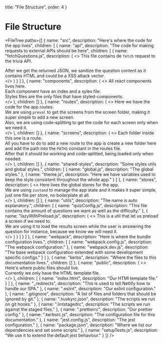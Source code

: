 
  title: "File Structure",
  order: 4
}

# File Structure

<FileTree
  paths={[
    {
      name: "src",
      description: "Here's where the code for the app lives",
      children: [
        {
          name: "api",
          description:
            "The code for making requests to external APIs should be here",
          children: [
            {
              name: "fetchQuestions.js",
              description: (
                <>
                  This file contains de `fetch` request to the trivia API.
                  <div>
                    After we get the returned JSON, we sanitize the question
                    content as it contains HTML and could be a XSS attack
                    vector.
                  </div>
                </>
              )
            }
          ]
        },
        {
          name: "components",
          description: (
            <>
              All react components lives here.
              <div>Each component have an index and a syles file.</div>
              <div>
                Styles files are the only files that have styled-components.
              </div>
            </>
          ),
          children: []
        },
        {
          name: "routes",
          description: (
            <>
              Here we have the code for the app routes.
              <div>
                We are using `preval` to get the screens from the screen folder,
                making it super simple to add a new screen.
              </div>
              <div>
                Also, we are using code-splitting to get the code for each
                screen only when we need it.
              </div>
            </>
          ),
          children: []
        },
        {
          name: "screens",
          description: (
            <>
              Each folder inside this one is a route.
              <div>
                All you have to do to add a new route to the app is create a new
                folder here and add the path into the `PATHS` constant in the
                routes file.
              </div>
              <div>
                After that it should be working and code-splitted, being loaded
                only when needed.
              </div>
            </>
          ),
          children: []
        },
        {
          name: "shared-styles",
          description: "Some styles utils and global styles.",
          children: [
            {
              name: "global.js",
              description: "The global styles."
            },
            {
              name: "theme.js",
              description:
                "Here we have variables used to keep the style consistent throughout the whole app."
            }
          ]
        },
        {
          name: "stores",
          description: (
            <>
              Here lives the global stores for the app.
              <div>
                We are using `zustand` to manage the app state and it makes it
                super simple, just one file per store, no boilerplate at all.
              </div>
            </>
          ),
          children: []
        },
        {
          name: "utils",
          description: "The name is auto explanatory.",
          children: [
            {
              name: "quizConfig.js",
              description:
                "This file contains the amount of questions we want as well as the difficulty."
            },
            {
              name: "lazyWithPreload.js",
              description: (
                <>
                  This is a util that let us preload a screen if we need to.
                  <div>
                    We are using it to load the results screen while the user is
                    answering the question for instance, because we know we will
                    need it.
                  </div>
                </>
              )
            }
          ]
        }
      ]
    },
    {
      name: "webpack",
      description: "Here is where the bundle configuration lives.",
      children: [
        {
          name: "webpack.config.js",
          description: "The webpack configuration."
        },
        {
          name: "webpack.dev.js",
          description:
            "The base webpack configuration extended with some development specific configs."
        }
      ]
    },
    {
      name: "kerbs",
      description: "Where the files to this documentation lives.",
      children: []
    },
    {
      name: "public",
      description: (
        <>
          Here's where public files should live.
          <div>Currently we only have the HTML template file.</div>
        </>
      ),
      children: [
        {
          name: "index.html",
          description: "Our HTMl template file."
        }
      ]
    },
    {
      name: "_redirects",
      description: "This is used to tell Netlify how to handle our SPA."
    },
    {
      name: ".eslint",
      description: "Our eslint configuration."
    },
    {
      name: ".gitignore",
      description: "A list of files and folders that should be ignored by git."
    },
    {
      name: ".huskyrc.json",
      description: "The scripts we run on git hooks."
    },
    {
      name: ".lintstagedrc",
      description: "The scripts we run against the staged files."
    },
    {
      name: ".prettierrc",
      description: "Our prettier config."
    },
    {
      name: ".kerbsrc.js",
      description: "The configuration file for this documentation."
    },
    {
      name: "jest.config.js",
      description: "The jest configuration."
    },
    {
      name: "package.json",
      description: "Where we list our dependencies and set some scripts."
    },
    {
      name: "setupTests.js",
      description: "We use it to extend the default jest behaviour."
    }
  ]}
/>
